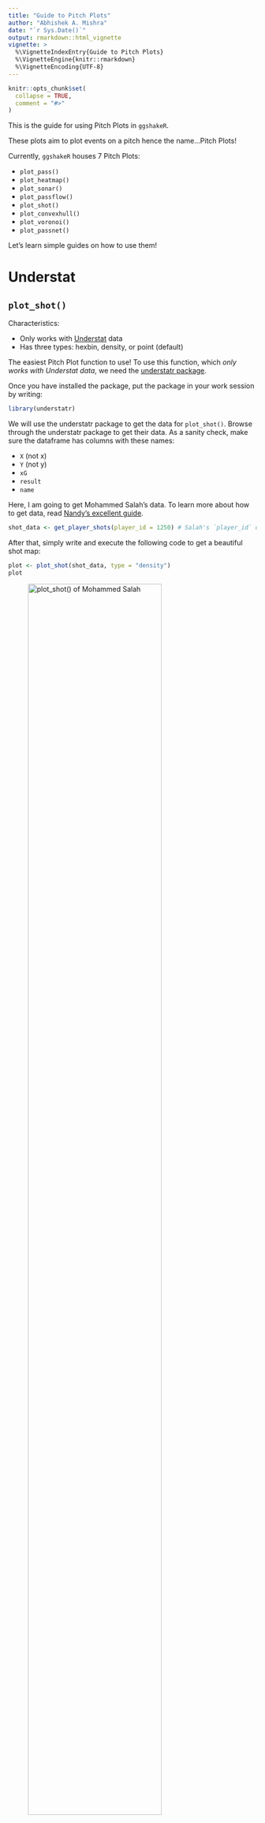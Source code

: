 ```yaml
---
title: "Guide to Pitch Plots"
author: "Abhishek A. Mishra"
date: "`r Sys.Date()`"
output: rmarkdown::html_vignette
vignette: >
  %\VignetteIndexEntry{Guide to Pitch Plots}
  %\VignetteEngine{knitr::rmarkdown}
  %\VignetteEncoding{UTF-8}
---
```


```r
knitr::opts_chunk$set(
  collapse = TRUE,
  comment = "#>"
)
```

This is the guide for using Pitch Plots in `ggshakeR`.

These plots aim to plot events on a pitch hence the name...Pitch Plots!

Currently, `ggshakeR` houses 7 Pitch Plots:

-   `plot_pass()`
-   `plot_heatmap()`
-   `plot_sonar()`
-   `plot_passflow()`
-   `plot_shot()`
-   `plot_convexhull()`
-   `plot_voronoi()`
-   `plot_passnet()`

Let's learn simple guides on how to use them!

# Understat

## `plot_shot()`

Characteristics:

-   Only works with [Understat](https://understat.com/) data
-   Has three types: hexbin, density, or point (default)

The easiest Pitch Plot function to use! To use this function, which *only works with Understat data*, we need the [understatr package](https://github.com/ewenme/understatr).

Once you have installed the package, put the package in your work session by writing:

```r
library(understatr)
```

We will use the understatr package to get the data for `plot_shot()`. Browse through the understatr package to get their data. As a sanity check, make sure the dataframe has columns with these names:

-   `X` (not x)
-   `Y` (not y)
-   `xG`
-   `result`
-   `name`

Here, I am going to get Mohammed Salah's data. To learn more about how to get data, read [Nandy's excellent guide](https://sagnikdas1.medium.com/tabguide-1-making-shot-maps-1c030f08393e).

```r
shot_data <- get_player_shots(player_id = 1250) # Salah's `player_id` on Understat is `1250`
```

After that, simply write and execute the following code to get a beautiful shot map:

```r
plot <- plot_shot(shot_data, type = "density")
plot
```

![plot_shot() of Mohammed Salah](../man/figures/plot_shot.png){width="80%"}

An additional feature is provided through a couple of other arguments within the function in the form of **highlight_goals** and **average_location**. Use them by toggling between *TRUE* and *FALSE*.

```r
plot <- plot_shot(shot_data, highlight_goals = TRUE, average_location = FALSE)
plot
```

Note that, you can write *"hexbin"*, *"density"*, and *"point"* to get three different types of shot maps. However, the **highlight_goals** parameter only works for point shot maps. Try it out!

# Opta & StatsBomb

## `plot_sonar()`, `plot_heatmap()`, `plot_pass()` & `plot_passflow()`

These three functions are quite similar in what they require.

-   `plot_sonar()` gives you a pass sonar
-   `plot_heatmap()` gives you a heat map on the pitch
-   `plot_pass()` gives you all the passes on the pitch
-   `plot_passflow()` gives you a pass flow map on the pitch

Here are some key things to know:

-   `plot_sonar()`, `plot_pass()` and `plot_passflow()` expect passing data

-   All three functions require the data to have at minimum four columns named: **x, y, finalX, finalY**

-   All three functions work on either Opta or Statsbomb data

-   All three functions need a minimum of 4 columns named:

    -   `x` (indicates starting x location)
    -   `y` (indicates starting y location)
    -   `finalX` (indicates ending x location for passes)
    -   `finalY` (indicates ending y location for passes)

Let's first get some data! You can either import you data or use [Statsbomb's open free dataset](https://github.com/statsbomb/open-data)

In this example, I'll be using StatsBomb's Messi Data for La Liga 2014/15:

```r
library(StatsBombR)

Comp <- FreeCompetitions() %>%
  filter(competition_id == 11 & season_name == "2014/2015")
Matches <- FreeMatches(Comp)
StatsBombData <- StatsBombFreeEvents(MatchesDF = Matches, Parallel = TRUE)
plotting_data  <- allclean(StatsBombData)
```

Before plotting, I am going to rename my columns:

```r
plotting_data <- plotting_data %>%
  rename("x" = "location.x",
         "y" = "location.y",
         "finalX" = "pass.end_location.x",
         "finalY" = "pass.end_location.y")
```

Sweet, let's plot!

### `plot_heatmap()`

For the heat map, we simply select our columns and plot! **Type** options include *bin*, *hex*, *density* and *jdp*. Note that we don't specify **data_type** since the default is set to "statsbomb", so we can simply write this:

```r
heat_data  <- plotting_data %>%
  select(x, y, finalX, finalY)

heatPlot <- plot_heatmap(heat_data, type = "bin")
heatPlot
```

![plot_heatmap() of all of La Liga's events in 2014/15](../man/figures/plot_heatmap.png){width="80%"}

### `plot_sonar()`

For the pass sonar, we're going to a bit more data cleaning. I don't want everybody's passing sonar - that's redundant!

For our purposes, I want Jordi Alba's passing sonar. First, let me get all passes from Jordi Alba:

```r
plotting_data_alba  <- plotting_data %>%
  filter(type.name == "Pass" & team.name == "Barcelona" & player.name == "Jordi Alba Ramos")
```

Now I can construct a pass sonar! Default **data_type** is set to *"statsbomb"*, so here we can simply write:

```r
sonarPlot <- plot_sonar(plotting_data_alba)
sonarPlot
```

![plot_sonar() of all of Jordi Alba's passes from 2014/15](../man/figures/plot_sonar.png){width="80%"}

### `plot_pass()`

We can create a pass map of all of Jordi Alba's passes during a particular match by using the `plot_pass()` function. 

```r
plotting_data_alba_single <- plotting_data_alba %>%
  filter(match_id == 70264)

passPlot <- plot_pass(data = plotting_data_alba_single, 
                      progressive_pass = TRUE, type = "all")
passPlot
```

![plot_pass() of all of Jordi Alba's passes from a match in 2014/15](../man/figures/plot_pass.png){width="80%"}

### `plot_passflow()`

Since we already have Jordi Alba's passes, we can just construct the pass flow like this:

```r
passflowPlot <- plot_passflow(plotting_data_alba)
passflowPlot
```

![plot_passflow() of all of Jordi Alba's passes from 2014/15](../man/figures/plot_passflow.png){width="80%"}

## `plot_convexhull()`

This function allows the user to use event data to plot the convex hulls of multiple or a single player. It works on both Opta and StatsBomb data and requires the following columns:

-   `x`
-   `y`
-   `finalX`
-   `finalY`
-   `playerId` (Player name's)

Let us plot using the data set we already have.

```r
unique(plotting_data$match_id) # Find all match ID's from the data set

convexPlot <- plotting_data %>%
  filter(match_id == 266631,
         team.name == "Barcelona") %>%
  plot_convexhull()

convexPlot
```

![plot_convexhull() of FC Barcelona players from a match](../man/figures/Convexhull.png){width="80%"}

Note that we do not need to pass any parameters to the function here as the data set has already been specified and the default **data_type** is set to *"statsbomb"*. If using Opta data, set the **data_type** as such. Manipulate the data set as per your needs and use-case. You can also plot a single player convex hull by filtering for the specific name in the pipe before applying the function. You can also alter the title and colors as you wish by using the relevant parameters. 

Here is an example:

```r
convexPlot <- plotting_data %>%
  filter(match_id == 266631,
         player.name == "Jordi Alba Ramos") %>%
  plot_convexhull(color = "#41ab5d", title_plot = "Jordi Alba Convex Hull")

convexPlot
```

![plot_convexhull() of all of Jordi Alba's passes from a match](../man/figures/Convexhull_JordiAlba.png){width="80%"}

## `plot_voronoi()`

This function allows the user to use event data to plot the voronoi plot of a set of points.
It works on both Opta and StatsBomb data and requires the following columns:

-   `x`
-   `y`

Let us plot using the data set we already have. First, we'll get a summarized
data set of players and their mean positions.

```r
finalData <- plotting_data %>%
  filter(team.name == "Barcelona") %>%
  group_by(player.name) %>%
  summarise_at(vars(x,y, minute), list(name=mean), na.rm = TRUE) %>%
  na.omit() %>%
  rename("x" = "x_name") %>%
  rename("y" = "y_name")
```

After that, we can simply use the voronoi plot function:

```r
plotVoronoi <- plot_voronoi(finalData)
plotVoronoi
```

![plot_voronoi() of FC Barcelona players and their mean positions](../man/figures/plot_voronoi.png){width="80%"}

A note to remember, the voronoi plot works *best* when you have a summarized
set of points. 

For example, to see something like all of the start locations of
a player's passes, you would use convexhull() while to see how the team's mean
position for each player, you would use voronoi()

Note that we do not need to pass any parameters to the function here as the data set has already been specified and the default **data_type** is set to *"statsbomb"*. If using Opta data, set the **data_type** as such. 

Manipulate the data set as per your needs and use-case. You can also fill the
voronoi plots based on the values. You will need the fill value as another column.
As usual, you can use piping to apply the function directly all in one line.

As an example, we will show EPV values calculated through `calculate_epv()`.

```r
threatData <- calculate_epv(plotting_data)
```

Once we have that, we will repeat the same code as before with a small change:

```r
finalData <- threatData %>%
  filter(team.name == "Barcelona") %>%
  group_by(player.name) %>%
  filter(EPVStart != -1) %>% #Getting rid of -1 as that as how we identify null values
  #We get the mean and sum of these three columns
  summarise_at(vars(x,y,EPVStart), list(name=mean,sum), na.rm = TRUE) %>%
  na.omit() %>%
  rename("x" = "x_name") %>%
  rename("y" = "y_name") %>%
  rename("EPV_Start" =  "EPVStart_fn1") #Renaming the relevant columns

#Plot voronoi plot

plotVoronoi <- plot_voronoi(data = finalData, 
                            voro_fill = "EPV_Start", 
                            title_plot = "Barcelona Voronoi Diagram")
plotVoronoi
```

![plot_voronoi() of FC Barcelona players and their mean positions with EPV](../man/figures/plot_voronoi_fill.png){width="80%"}

## `plot_passnet()`

This function allows users to plot pass networks of a team in a particular match using event data from StatsBomb and Opta. Here we will be demonstrating how to use this function with both data types.

### StatsBomb

Plotting a pass network with StatsBomb data is pretty simple. All you need is a standard StatsBomb data set with the 4 coordinate columns being renamed to `x`, `y`, `finalX` and `finalY`, in line with what we have done for all other functions so far. We select a specific match and then plot away!

```r
unique(plotting_data$match_id) # Find all match ID's from the data set

passnetPlot <- plotting_data %>%
  filter(match_id == 266631) %>%
  plot_passnet(team_name = "Barcelona")

passnetPlot
```

![plot_passnet() of FC Barcelona in a match](../man/figures/SB_Passnet.png){width="80%"}

**team_name** is the one parameter that needs to be used here, as the all other parameters have been set to their default. Work with different colors using the **scale_color** parameter, different stats using **scale_stat**, flip the plot's orientation using **flip** and alter the subtitle with **subtitle_plot** if you wish to do so!

### Opta

Using `plot_passnet()` with Opta data is a bit more complicated. But fear not! We will be guiding you through the entire process so that you get the hang of it. Firstly you need an Opta data set. We created a data set to perfectly mimic an Opta data set and it is available within the package for your use. Call it by running:

```r
optadata <- ggshakeR::SampleEventData
```

Now that you have your data set, let us see which columns we require for our function:

-   `x`
-   `y`
-   `finalX`
-   `finalY`
-   `minute`
-   `playerId` (Player name's)
-   `teamId` (Team name's)
-   `outcome` (Outcome of the pass)
-   `type` (Type of event)

Note that the *playerId* and *teamId* columns need to contain player and team **names**. The data set in our hands only contains their relevant Id's. Let us fix that and transform the data set into one that will be accepted by our function.

```r
optadata <- optadata %>%
  mutate(teamId = case_when(teamId == 2151 ~ "Team 1",
                            teamId == 3070 ~ "Team 2")) %>%
  mutate(playerId = case_when(playerId == "1" ~ "Cameron",
                              playerId == "2" ~ "Sahaj",
                              playerId == "3" ~ "Trevor",
                              playerId == "4" ~ "Jolene",
                              playerId == "5" ~ "David",
                              playerId == "6" ~ "Marcus",
                              playerId == "7" ~ "Ryo",
                              playerId == "8" ~ "Anthony",
                              playerId == "9" ~ "Aabid",
                              playerId == "10" ~ "Kylian",
                              playerId == "11" ~ "Harry",
                              playerId == "12" ~ "Victor",
                              playerId == "13" ~ "Jesse",
                              playerId == "14" ~ "Borges",
                              playerId == "15" ~ "Miguel",
                              playerId == "16" ~ "Alex",
                              playerId == "17" ~ "Abdul",
                              playerId == "18" ~ "Eric",
                              playerId == "19" ~ "Marten",
                              playerId == "20" ~ "Robert",
                              playerId == "21" ~ "Lionel",
                              playerId == "22" ~ "Dean",
                              playerId == "23" ~ "Aaron ",
                              playerId == "24" ~ "Benjamin",
                              playerId == "25" ~ "Diego",
                              playerId == "26" ~ "Abhishek",
                              playerId == "27" ~ "Samuel",
                              playerId == "28" ~ "Edward",
                              playerId == "29" ~ "Malik",
                              playerId == "30" ~ "Albert",
                              playerId == "31" ~ "Paul",
                              playerId == "32" ~ "Smith",
                              playerId == "33" ~ "Seth",
                              playerId == "34" ~ "Mohammed",
                              playerId == "35" ~ "Eder",
                              playerId == "36" ~ "Adam",
                              playerId == "37" ~ "Harsh",
                              playerId == "38" ~ "Jorge",
                              playerId == "39" ~ "Zak",
                              playerId == "40" ~ "Brandon"))
```

Here we have used the `case_when()` function to link the player and team Id's to the relevant names. There is still some work left to do.

```r
optadata <- optadata %>%
  rename(finalX = endX,
         finalY = endY)
```

We have cleaned up our data set. It is now ready to be used in the function.

**It is important to note that these steps might not be necessary for all data sets. This is only to make sure that we are following the correct format for the function. A data set with these exact column names and column type specifications will work within the function without any errors.**

Let us now plot. 

```r
passnetPlot <- plot_passnet(data = optadata, data_type = "opta", 
                            team_name = "Team 1", scale_stat = "EPV", 
                            scale_color = "#fec44f", flip = TRUE)

passnetPlot
```

![plot_passnet() using opta data](../man/figures/Opta_Passnet.png){width="80%"}

# Contributors

There are a few people to credit with helping in the creation of the pitch plot functions.

The design for `plot_sonar()` is inspired by the pass compass plot designed by [e.](https://twitter.com/barcanumbers) Part of the sonar production code is also credited to [Eliot McKinley](https://twitter.com/etmckinley).

Credit to [Joe Gallagher](https://twitter.com/joedgallagher) and his excellent package [soccermatics](https://github.com/JoGall/soccermatics) for the code used for data wrangling in the `plot_passnet()` function.